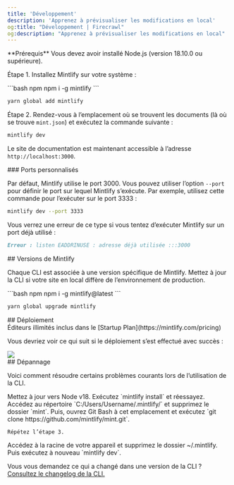 ```yaml
---
title: 'Développement'
description: 'Apprenez à prévisualiser les modifications en local'
og:title: "Développement | Firecrawl"
og:description: "Apprenez à prévisualiser les modifications en local"
---
```


<Info>
  **Prérequis** Vous devez avoir installé Node.js (version 18.10.0 ou
  supérieure).
</Info>

Étape 1. Installez Mintlify sur votre système :

<CodeGroup>
  ```bash npm
  npm i -g mintlify
  ```

  ```bash yarn
  yarn global add mintlify
  ```
</CodeGroup>

Étape 2. Rendez-vous à l’emplacement où se trouvent les documents (là où se trouve `mint.json`) et exécutez la commande suivante :

```bash
mintlify dev
```

Le site de documentation est maintenant accessible à l’adresse `http://localhost:3000`.

<div id="custom-ports">
  ### Ports personnalisés
</div>

Par défaut, Mintlify utilise le port 3000. Vous pouvez utiliser l’option `--port` pour définir le port sur lequel Mintlify s’exécute. Par exemple, utilisez cette commande pour l’exécuter sur le port 3333 :

```bash
mintlify dev --port 3333
```

Vous verrez une erreur de ce type si vous tentez d’exécuter Mintlify sur un port déjà utilisé :

```md
Erreur : listen EADDRINUSE : adresse déjà utilisée :::3000
```

<div id="mintlify-versions">
  ## Versions de Mintlify
</div>

Chaque CLI est associée à une version spécifique de Mintlify. Mettez à jour la CLI si votre site en local diffère de l’environnement de production.

<CodeGroup>
  ```bash npm
  npm i -g mintlify@latest
  ```

  ```bash yarn
  yarn global upgrade mintlify
  ```
</CodeGroup>

<div id="deployment">
  ## Déploiement
</div>

<Tip>
  Éditeurs illimités inclus dans le [Startup
  Plan](https://mintlify.com/pricing)
</Tip>

Vous devriez voir ce qui suit si le déploiement s’est effectué avec succès :

<Frame>
  <img src="/images/checks-passed.png" style={{ borderRadius: '0.5rem' }} />
</Frame>

<div id="troubleshooting">
  ## Dépannage
</div>

Voici comment résoudre certains problèmes courants lors de l’utilisation de la CLI.

<AccordionGroup>
  <Accordion title="Mintlify ne se charge pas">
    Mettez à jour vers Node v18. Exécutez `mintlify install` et réessayez.
  </Accordion>

  <Accordion title="Aucun fichier ou répertoire de ce type sur Windows">
    Accédez au répertoire `C:/Users/Username/.mintlify/` et supprimez le dossier `mint`. Puis, ouvrez Git Bash à cet emplacement et exécutez `git clone
    https://github.com/mintlify/mint.git`.

    Répétez l’étape 3.
  </Accordion>

  <Accordion title="Erreur inconnue">
    Accédez à la racine de votre appareil et supprimez le dossier ~/.mintlify.
    Puis exécutez à nouveau `mintlify dev`.
  </Accordion>
</AccordionGroup>

Vous vous demandez ce qui a changé dans une version de la CLI ? [Consultez le changelog de la CLI.](/fr/changelog/command-line)